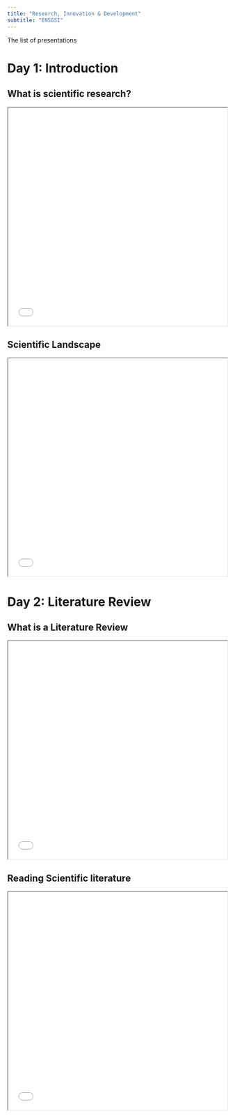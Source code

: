 ```yaml
---
title: "Research, Innovation & Development"
subtitle: "ENSGSI"
---
```


The list of presentations

# Day 1: Introduction

## What is scientific research?

```{=html}
<iframe class="slide-deck" src="01-introduction/slides.html" width="100%"
    height="500"></iframe>
```

## Scientific Landscape

```{=html}
<iframe class="slide-deck" src="01-introduction/tp1.html" width="100%"
    height="500"></iframe>
```

# Day 2: Literature  Review


## What is a Literature Review

```{=html}
<iframe class="slide-deck" src="02-literature/index.html" width="100%"
    height="500"></iframe>
```

## Reading Scientific literature

```{=html}
<iframe class="slide-deck" src="02-literature/tp2.html" width="100%"
    height="500"></iframe>
```



